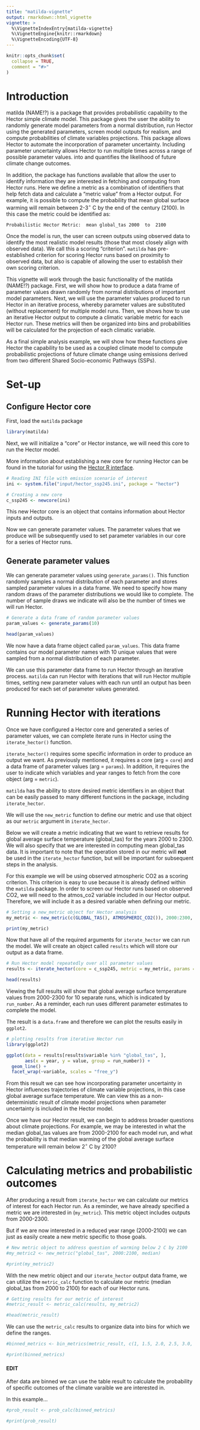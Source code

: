 ```yaml
---
title: "matilda-vignette"
output: rmarkdown::html_vignette
vignette: >
  %\VignetteIndexEntry{matilda-vignette}
  %\VignetteEngine{knitr::rmarkdown}
  %\VignetteEncoding{UTF-8}
---
```


```r
knitr::opts_chunk$set(
  collapse = TRUE,
  comment = "#>"
)
```

# Introduction

matilda (NAME!?) is a package that provides probabilistic capability to the Hector simple climate model. This package gives the user the ability to randomly generate model parameters from a normal distribution, run Hector using the generated parameters, screen model outputs for realism, and compute probabilities of climate variables projections. This package allows Hector to automate the incorporation of parameter uncertainty. Including parameter uncertainty allows Hector to run multiple times across a range of possible parameter values. into and quantifies the likelihood of future climate change outcomes.

In addition, the package has functions available that allow the user to identify information they are interested in fetching and computing from Hector runs. Here we define a metric as a combination of identifiers that help fetch data and calculate a "metric value" from a Hector output. For example, it is possible to compute the probability that mean global surface warming will remain between 2-3$^\circ$ C by the end of the century (2100). In this case the metric could be identified as:

`Probabilistic Hector Metric:  mean global_tas 2000  to  2100`

Once the model is run, the user can screen outputs using observed data to identify the most realistic model results (those that most closely align with observed data). We call this a scoring "criterion". `matilda` has pre-established criterion for scoring Hector runs based on proximity to observed data, but also is capable of allowing the user to establish their own scoring criterion.  

This vignette will work through the basic functionality of the matilda (NAME!?) package. First, we will show how to produce a data frame of parameter values drawn randomly from normal distributions of important model parameters. Next, we will use the parameter values produced to run Hector in an iterative process, whereby parameter values are substituted (without replacement) for multiple model runs. Then, we shows how to use an iterative Hector output to compute a climatic variable metric for each Hector run. These metrics will then be organized into bins and probabilities will be calculated for the projection of each climatic variable.

As a final simple analysis example, we will show how these functions give Hector the capability to be used as a coupled climate model to compute probabilistic projections of future climate change using emissions derived from two different Shared Socio-economic Pathways (SSPs). 

####

# Set-up

## Configure Hector core

First, load the `matilda` package 

```r
library(matilda)
```

Next, we will initialize a "core" or Hector instance, we will need this core to run the Hector model. 

More information about establishing a new core for running Hector can be found in the tutorial for using the [Hector R interface](https://jgcri.github.io/hector/articles/intro-to-hector.html).

```r
# Reading INI file with emission scenario of interest
ini <- system.file("input/hector_ssp245.ini", package = "hector")

# Creating a new core 
c_ssp245 <- newcore(ini)

```

This new Hector core is an object that contains information about Hector inputs and outputs.

Now we can generate parameter values. The parameter values that we produce will be subsequently used to set parameter variables in our core for a series of Hector runs.

## Generate parameter values

We can generate parameter values using `generate_params()`. This function randomly samples a normal distribution of each parameter and stores sampled parameter values in a data frame. We need to specify how many random draws of the parameter distributions we would like to complete. The number of sample draws we indicate will also be the number of times we will run Hector.

```r
# Generate a data frame of random parameter values
param_values <- generate_params(10)

head(param_values)
```

We now have a data frame object called `param_values`. This data frame contains our model parameter names with 10 unique values that were sampled from a normal distribution of each parameter.

We can use this parameter data frame to run Hector through an iterative process. `matilda` can run Hector with iterations that will run Hector multiple times, setting new parameter values with each run until an output has been produced for each set of parameter values generated.  

####

# Running Hector with iterations

Once we have configured a Hector core and generated a series of parameter values, we can complete iterate runs in Hector using the `iterate_hector()` function.

`iterate_hector()` requires some specific information in order to produce an output we want. As previously mentioned, it requires a core (arg = `core`) and a data frame of parameter values (arg = `params`). In addition, it requires the user to indicate which variables and year ranges to fetch from the core object (arg = `metric`). 

`matilda` has the ability to store desired metric identifiers in an object that can be easily passed to many different functions in the package, including `iterate_hector`. 

We will use the `new_metric` function to define our metric and use that object as our `metric` argument in `iterate_hector`.

Below we will create a metric indicating that we want to retrieve results for global average surface temperature (global_tas) for the years 2000 to 2300. We will also specify that we are interested in computing mean global_tas data. It is important to note that the operation stored in our metric will **not** be used in the `iterate_hector` function, but will be important for subsequent steps in the analysis. 

For this example we will be using observed atmospheric CO2 as a scoring criterion. This criterion is easy to use because it is already defined within the `matilda` package. In order to screen our Hector runs based on observed CO2, we will need to the atmos_co2 variable included in our Hector output. Therefore, we will include it as a desired variable when defining our metric.  

```r
# Setting a new_metric object for Hector analysis
my_metric <- new_metric(c(GLOBAL_TAS(), ATMOSPHERIC_CO2()), 2000:2300, median)

print(my_metric)
```

Now that have all of the required arguments for `iterate_hector` we can run the model. We will create an object called `results` which will store our output as a data frame.

```r
# Run Hector model repeatedly over all parameter values
results <- iterate_hector(core = c_ssp245, metric = my_metric, params = param_values)

head(results)
```

Viewing the full results will show that global average surface temperature values from 2000-2300 for 10 separate runs, which is indicated by `run_number`. As a reminder, each run uses different parameter estimates to complete the model. 

The result is a `data.frame` and therefore we can plot the results easily in `ggplot2`.

```r
# plotting results from iterative Hector run
library(ggplot2)

ggplot(data = results[results$variable %in% "global_tas", ], 
       aes(x = year, y = value, group = run_number)) +
  geom_line() +
  facet_wrap(~variable, scales = "free_y")
```

From this result we can see how incorporating parameter uncertainty in Hector influences trajectories of climate variable projections, in this case global average surface temperature. We can view this as a non-deterministic result of climate model projections when parameter uncertainty is included in the Hector model.

Once we have our Hector result, we can begin to address broader questions about climate projections. For example, we may be interested in what the median global_tas values are from 2000-2100 for each model run, and what the probability is that median warming of the global average surface temperature will remain below 2$^\circ$ C by 2100?

####

# Calculating metrics and probabilistic outcomes

After producing a result from `iterate_hector` we can calculate our metrics of interest for each Hector run. As a reminder, we have already specified a metric we are interested in (`my_metric`). This metric object includes outputs from 2000-2300. 

But if we are now interested in a reduced year range (2000-2100) we can just as easily create a new metric specific to those goals.

```r
# New metric object to address question of warming below 2 C by 2100
#my_metric2 <- new_metric("global_tas", 2000:2100, median)

#print(my_metric2)
```

With the new metric object and our `iterate_hector` output data frame, we can utilize the `metric_calc` function to calculate our metric (median global_tas from 2000 to 2100) for each of our Hector runs.

```r
# Getting results for our metric of interest
#metric_result <- metric_calc(results, my_metric2)

#head(metric_result)
```

We can use the `metric_calc` results to organize data into bins for which we define the ranges. 

```r
#binned_metrics <- bin_metrics(metric_result, c(1, 1.5, 2.0, 2.5, 3.0, 4.0))

#print(binned_metrics)

```

#### EDIT 

After data are binned we can use the table result to calculate the probability of specific outcomes of the climate varaible we are interested in. 

In this example... 

```r
#prob_result <- prob_calc(binned_metrics)

#print(prob_result)
```

